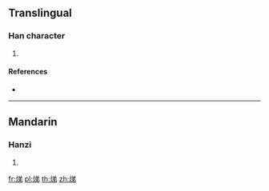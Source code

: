 {{character info/new}}
==Translingual==

===Han character===
{{Han char|rn=86|rad=火|as=07|sn=11|four=98827|canj=FCNH}}

# {{defn|Han|sort=火07}}

====References====
* {{Han ref|kx=0673.050|dkj=19081|dj=1081.080|hdz=32205.150|uh=710D|ud=28941|bh=D649|bd=54857}}

----

==Mandarin==

===Hanzi===
{{cmn-hanzi|pin=[[dì]] ([[di4]])|wg=ti<sup>4</sup>}}

# {{defn|lang=cmn|sort=火07}}

[[fr:焍]]
[[pl:焍]]
[[th:焍]]
[[zh:焍]]